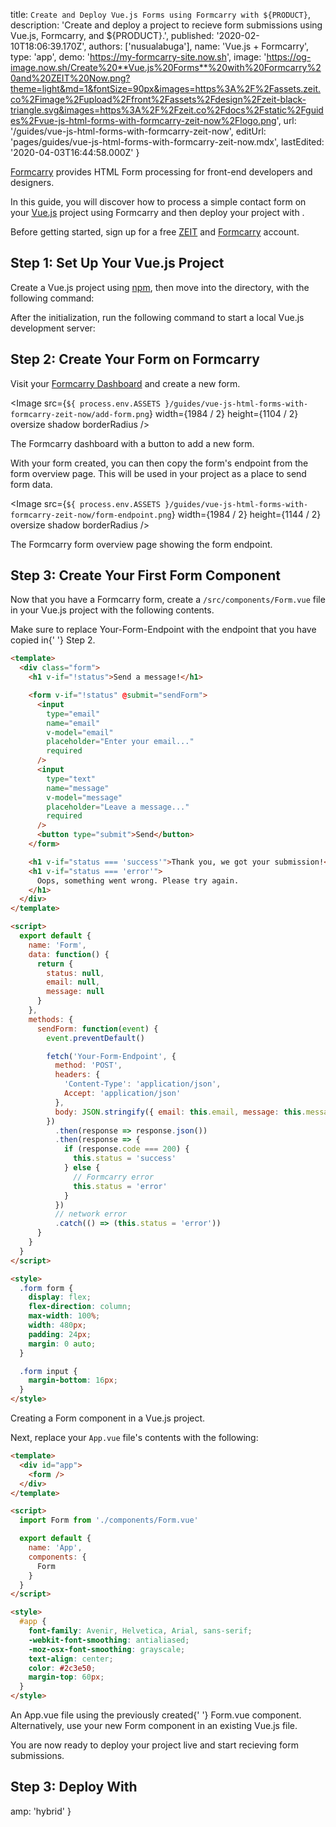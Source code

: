 

  title: `Create and Deploy Vue.js Forms using Formcarry with ${PRODUCT}`,
  description:
    'Create and deploy a project to recieve form submissions using Vue.js, Formcarry, and ${PRODUCT}.',
  published: '2020-02-10T18:06:39.170Z',
  authors: ['nusualabuga'],
  name: 'Vue.js + Formcarry',
  type: 'app',
  demo: 'https://my-formcarry-site.now.sh',
  image:
    'https://og-image.now.sh/Create%20**Vue.js%20Forms**%20with%20Formcarry%20and%20ZEIT%20Now.png?theme=light&md=1&fontSize=90px&images=https%3A%2F%2Fassets.zeit.co%2Fimage%2Fupload%2Ffront%2Fassets%2Fdesign%2Fzeit-black-triangle.svg&images=https%3A%2F%2Fzeit.co%2Fdocs%2Fstatic%2Fguides%2Fvue-js-html-forms-with-formcarry-zeit-now%2Flogo.png',
  url: '/guides/vue-js-html-forms-with-formcarry-zeit-now',
  editUrl: 'pages/guides/vue-js-html-forms-with-formcarry-zeit-now.mdx',
  lastEdited: '2020-04-03T16:44:58.000Z'
}

[Formcarry](https://formcarry.com) provides HTML Form processing for front-end developers and designers.

In this guide, you will discover how to process a simple contact form on your [Vue.js](https://vuejs.org) project using Formcarry and then deploy your project with [<ProductName/>](/).

Before getting started, sign up for a free [ZEIT](/signup) and [Formcarry](https://formcarry.com/register) account.

## Step 1: Set Up Your Vue.js Project

Create a Vue.js project using [npm](https://npmjs.org), then move into the directory, with the following command:

<Snippet
  dark
  text="npx @vue/cli create -d my-formcarry-project && cd my-formcarry-project"
/>

After the initialization, run the following command to start a local Vue.js development server:

<Snippet dark text="npm run serve" />

## Step 2: Create Your Form on Formcarry

Visit your [Formcarry Dashboard](https://formcarry.com/login) and create a new form.

<Image
  src={`${
    process.env.ASSETS
  }/guides/vue-js-html-forms-with-formcarry-zeit-now/add-form.png`}
  width={1984 / 2}
  height={1104 / 2}
  oversize
  shadow
  borderRadius
/>
<Caption>The Formcarry dashboard with a button to add a new form.</Caption>

With your form created, you can then copy the form's endpoint from the form overview page. This will be used in your project as a place to send form data.

<Image
  src={`${
    process.env.ASSETS
  }/guides/vue-js-html-forms-with-formcarry-zeit-now/form-endpoint.png`}
  width={1984 / 2}
  height={1144 / 2}
  oversize
  shadow
  borderRadius
/>
<Caption>The Formcarry form overview page showing the form endpoint.</Caption>

## Step 3: Create Your First Form Component

Now that you have a Formcarry form, create a `/src/components/Form.vue` file in your Vue.js project with the following contents.

<Note>
  Make sure to replace <InlineCode>Your-Form-Endpoint</InlineCode> with the
  endpoint that you have copied in{' '}
  <Link href="#step-2:-create-your-form-on-formcarry">Step 2</Link>.
</Note>

```html
<template>
  <div class="form">
    <h1 v-if="!status">Send a message!</h1>

    <form v-if="!status" @submit="sendForm">
      <input
        type="email"
        name="email"
        v-model="email"
        placeholder="Enter your email..."
        required
      />
      <input
        type="text"
        name="message"
        v-model="message"
        placeholder="Leave a message..."
        required
      />
      <button type="submit">Send</button>
    </form>

    <h1 v-if="status === 'success'">Thank you, we got your submission!</h1>
    <h1 v-if="status === 'error'">
      Oops, something went wrong. Please try again.
    </h1>
  </div>
</template>

<script>
  export default {
    name: 'Form',
    data: function() {
      return {
        status: null,
        email: null,
        message: null
      }
    },
    methods: {
      sendForm: function(event) {
        event.preventDefault()

        fetch('Your-Form-Endpoint', {
          method: 'POST',
          headers: {
            'Content-Type': 'application/json',
            Accept: 'application/json'
          },
          body: JSON.stringify({ email: this.email, message: this.message })
        })
          .then(response => response.json())
          .then(response => {
            if (response.code === 200) {
              this.status = 'success'
            } else {
              // Formcarry error
              this.status = 'error'
            }
          })
          // network error
          .catch(() => (this.status = 'error'))
      }
    }
  }
</script>

<style>
  .form form {
    display: flex;
    flex-direction: column;
    max-width: 100%;
    width: 480px;
    padding: 24px;
    margin: 0 auto;
  }

  .form input {
    margin-bottom: 16px;
  }
</style>
```

<Caption>Creating a Form component in a Vue.js project.</Caption>

Next, replace your `App.vue` file's contents with the following:

```html
<template>
  <div id="app">
    <form />
  </div>
</template>

<script>
  import Form from './components/Form.vue'

  export default {
    name: 'App',
    components: {
      Form
    }
  }
</script>

<style>
  #app {
    font-family: Avenir, Helvetica, Arial, sans-serif;
    -webkit-font-smoothing: antialiased;
    -moz-osx-font-smoothing: grayscale;
    text-align: center;
    color: #2c3e50;
    margin-top: 60px;
  }
</style>
```

<Caption>
  An <InlineCode>App.vue</InlineCode> file using the previously created{' '}
  <InlineCode>Form.vue</InlineCode> component.
</Caption>

<Note>
  Alternatively, use your new Form component in an existing Vue.js file.
</Note>

You are now ready to deploy your project live and start recieving form submissions.

## Step 3: Deploy With <ProductName/>

<DeploySection meta={meta} />


  amp: 'hybrid'
}

